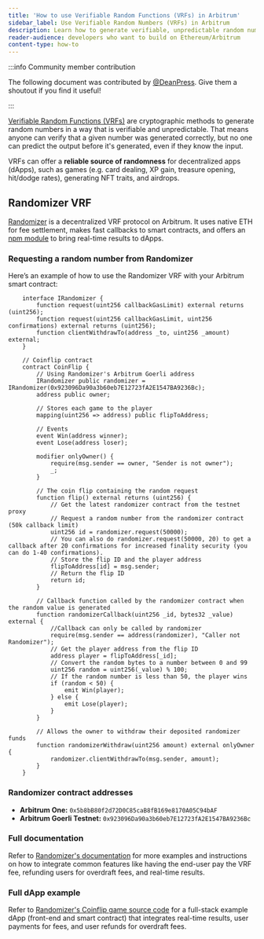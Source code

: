 ```yaml
---
title: 'How to use Verifiable Random Functions (VRFs) in Arbitrum'
sidebar_label: Use Verifiable Random Numbers (VRFs) in Arbitrum
description: Learn how to generate verifiable, unpredictable random numbers in your Arbitrum smart contracts by using Randomizer.ai's verifiable random numbers (VRFs). 
reader-audience: developers who want to build on Ethereum/Arbitrum
content-type: how-to
---
```



<PublicPreviewBannerPartial />

:::info Community member contribution

The following document was contributed by [@DeanPress](https://twitter.com/Deanpress). Give them a shoutout if you find it useful!

:::

[Verifiable Random Functions (VRFs)](./verifiable-random-functions) are cryptographic methods to generate random numbers in a way that is verifiable and unpredictable. That means anyone can verify that a given number was generated correctly, but no one can predict the output before it's generated, even if they know the input.

VRFs can offer a **reliable source of randomness** for decentralized apps (dApps), such as games (e.g. card dealing, XP gain, treasure opening, hit/dodge rates), generating NFT traits, and airdrops.

## Randomizer VRF

[Randomizer](https://randomizer.ai/) is a decentralized VRF protocol on Arbitrum. It uses native ETH for fee settlement, makes fast callbacks to smart contracts, and offers an [npm module](https://www.npmjs.com/package/@randomizer.ai/realtime-client) to bring real-time results to dApps.

### Requesting a random number from Randomizer

Here’s an example of how to use the Randomizer VRF with your Arbitrum smart contract:

```solidity
	interface IRandomizer {
		function request(uint256 callbackGasLimit) external returns (uint256);
		function request(uint256 callbackGasLimit, uint256 confirmations) external returns (uint256);
		function clientWithdrawTo(address _to, uint256 _amount) external;
	}

	// Coinflip contract
	contract CoinFlip {
		// Using Randomizer's Arbitrum Goerli address
		IRandomizer public randomizer = IRandomizer(0x923096Da90a3b60eb7E12723fA2E1547BA9236Bc);
		address public owner;

		// Stores each game to the player
		mapping(uint256 => address) public flipToAddress;

		// Events
		event Win(address winner);
		event Lose(address loser);

		modifier onlyOwner() {
			require(msg.sender == owner, "Sender is not owner");
			_;
		}

		// The coin flip containing the random request
		function flip() external returns (uint256) {
			// Get the latest randomizer contract from the testnet proxy
			// Request a random number from the randomizer contract (50k callback limit)
			uint256 id = randomizer.request(50000);
			// You can also do randomizer.request(50000, 20) to get a callback after 20 confirmations for increased finality security (you can do 1-40 confirmations).
			// Store the flip ID and the player address
			flipToAddress[id] = msg.sender;
			// Return the flip ID
			return id;
		}

		// Callback function called by the randomizer contract when the random value is generated
		function randomizerCallback(uint256 _id, bytes32 _value) external {
			//Callback can only be called by randomizer
			require(msg.sender == address(randomizer), "Caller not Randomizer");
			// Get the player address from the flip ID
			address player = flipToAddress[_id];
			// Convert the random bytes to a number between 0 and 99
			uint256 random = uint256(_value) % 100;
			// If the random number is less than 50, the player wins
			if (random < 50) {
				emit Win(player);
			} else {
				emit Lose(player);
			}
		}

		// Allows the owner to withdraw their deposited randomizer funds
		function randomizerWithdraw(uint256 amount) external onlyOwner {
			randomizer.clientWithdrawTo(msg.sender, amount);
		}
	}
```

### Randomizer contract addresses

- **Arbitrum One:** `0x5b8bB80f2d72D0C85caB8fB169e8170A05C94bAF`
- **Arbitrum Goerli Testnet:** `0x923096Da90a3b60eb7E12723fA2E1547BA9236Bc`

### Full documentation

Refer to [Randomizer's documentation](https://randomizer.ai/docs) for more examples and instructions on how to integrate common features like having the end-user pay the VRF fee, refunding users for overdraft fees, and real-time results.

### Full dApp example

Refer to [Randomizer's Coinflip game source code](https://github.com/RandomizerAi/coinflip-example) for a full-stack example dApp (front-end and smart contract) that integrates real-time results, user payments for fees, and user refunds for overdraft fees.
